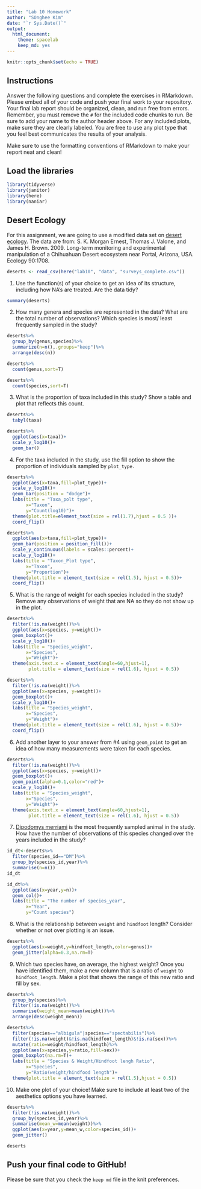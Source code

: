 ```yaml
---
title: "Lab 10 Homework"
author: "SOnghee Kim"
date: "`r Sys.Date()`"
output:
  html_document: 
    theme: spacelab
    keep_md: yes
---
```


```r
knitr::opts_chunk$set(echo = TRUE)
```

## Instructions
Answer the following questions and complete the exercises in RMarkdown. Please embed all of your code and push your final work to your repository. Your final lab report should be organized, clean, and run free from errors. Remember, you must remove the `#` for the included code chunks to run. Be sure to add your name to the author header above. For any included plots, make sure they are clearly labeled. You are free to use any plot type that you feel best communicates the results of your analysis.  

Make sure to use the formatting conventions of RMarkdown to make your report neat and clean!  

## Load the libraries
```r
library(tidyverse)
library(janitor)
library(here)
library(naniar)
``` 

## Desert Ecology
For this assignment, we are going to use a modified data set on [desert ecology](http://esapubs.org/archive/ecol/E090/118/). The data are from: S. K. Morgan Ernest, Thomas J. Valone, and James H. Brown. 2009. Long-term monitoring and experimental manipulation of a Chihuahuan Desert ecosystem near Portal, Arizona, USA. Ecology 90:1708.
```r
deserts <- read_csv(here("lab10", "data", "surveys_complete.csv"))
```

1. Use the function(s) of your choice to get an idea of its structure, including how NA's are treated. Are the data tidy?  
```r
summary(deserts)
```

2. How many genera and species are represented in the data? What are the total number of observations? Which species is most/ least frequently sampled in the study?
```r
deserts%>%
  group_by(genus,species)%>%
  summarize(n=n(),.groups="keep")%>%
  arrange(desc(n))
```

```r
deserts%>%
  count(genus,sort=T)
```


```r
deserts%>%
  count(species,sort=T)
```


3. What is the proportion of taxa included in this study? Show a table and plot that reflects this count.
```r
deserts%>%
  tabyl(taxa)
```
```r
deserts%>%
  ggplot(aes(x=taxa))+
  scale_y_log10()+
  geom_bar()
```


4. For the taxa included in the study, use the fill option to show the proportion of individuals sampled by `plot_type.`

```r
deserts%>%
  ggplot(aes(x=taxa,fill=plot_type))+
  scale_y_log10()+
  geom_bar(position = "dodge")+
  labs(title = "Taxa_polt type",
       x="Taxon",
       y="Count(log10)")+
  theme(plot.title=element_text(size = rel(1.7),hjust = 0.5 ))+
  coord_flip()
```

```r
deserts%>%
  ggplot(aes(x=taxa,fill=plot_type))+
  geom_bar(position = position_fill())+
  scale_y_continuous(labels = scales::percent)+
  scale_y_log10()+
  labs(title = "Taxon_Plot type",
       x="Taxon",
       y="Proportion")+
  theme(plot.title = element_text(size = rel(1.5), hjust = 0.5))+
  coord_flip()
```


5. What is the range of weight for each species included in the study? Remove any observations of weight that are NA so they do not show up in the plot.
```r
deserts%>%
  filter(!is.na(weight))%>%
  ggplot(aes(x=species, y=weight))+
  geom_boxplot()+
  scale_y_log10()+
  labs(title = "Species_weight",
       x="Species",
       y="Weight")+
  theme(axis.text.x = element_text(angle=60,hjust=1),
        plot.title = element_text(size = rel(1.6), hjust = 0.5))
```

```r
deserts%>%
  filter(!is.na(weight))%>%
  ggplot(aes(x=species, y=weight))+
  geom_boxplot()+
  scale_y_log10()+
  labs(title = "Species_weight",
       x="Species",
       y="Weight")+
  theme(plot.title = element_text(size = rel(1.6), hjust = 0.5))+
  coord_flip()
```


6. Add another layer to your answer from #4 using `geom_point` to get an idea of how many measurements were taken for each species.

```r
deserts%>%
  filter(!is.na(weight))%>%
  ggplot(aes(x=species, y=weight))+
  geom_boxplot()+
  geom_point(alpha=0.1,color="red")+
  scale_y_log10()+
  labs(title = "Species_weight",
       x="Species",
       y="Weight")+
  theme(axis.text.x = element_text(angle=60,hjust=1),
        plot.title = element_text(size = rel(1.6), hjust = 0.5))
```


7. [Dipodomys merriami](https://en.wikipedia.org/wiki/Merriam's_kangaroo_rat) is the most frequently sampled animal in the study. How have the number of observations of this species changed over the years included in the study?
```r
id_dt<-deserts%>%
  filter(species_id=="DM")%>%
  group_by(species_id,year)%>%
  summarise(n=n())
id_dt
```

```r
id_dt%>%
  ggplot(aes(x=year,y=n))+
  geom_col()+
  labs(title = "The number of species_year",
       x="Year",
       y="Count species")
```


8. What is the relationship between `weight` and `hindfoot` length? Consider whether or not over plotting is an issue.
```r
deserts%>%
  ggplot(aes(x=weight,y=hindfoot_length,color=genus))+
  geom_jitter(alpha=0.3,na.rm=T)
```


9. Which two species have, on average, the highest weight? Once you have identified them, make a new column that is a ratio of `weight` to `hindfoot_length`. Make a plot that shows the range of this new ratio and fill by sex.
```r
deserts%>%
  group_by(species)%>%
  filter(!is.na(weight))%>%
  summarise(weight_mean=mean(weight))%>%
  arrange(desc(weight_mean))
```

```r
deserts%>%
  filter(species=="albigula"|species=="spectabilis")%>%
  filter(!is.na(weight)&!is.na(hindfoot_length)&!is.na(sex))%>%
  mutate(ratio=weight/hindfoot_length)%>%
  ggplot(aes(x=species,y=ratio,fill=sex))+
  geom_boxplot(na.rm=T)+
  labs(title = "Species & Weight/Hindfoot lengh Ratio",
       x="Species",
       y="Ratio(weight/hindfood length")+
  theme(plot.title = element_text(size = rel(1.5),hjust = 0.5))
```


10. Make one plot of your choice! Make sure to include at least two of the aesthetics options you have learned.
```r
deserts%>%
  filter(!is.na(weight))%>%
  group_by(species_id,year)%>%
  summarise(mean_w=mean(weight))%>%
  ggplot(aes(x=year,y=mean_w,color=species_id))+
  geom_jitter()
```

```r
deserts
```


## Push your final code to GitHub!
Please be sure that you check the `keep md` file in the knit preferences. 